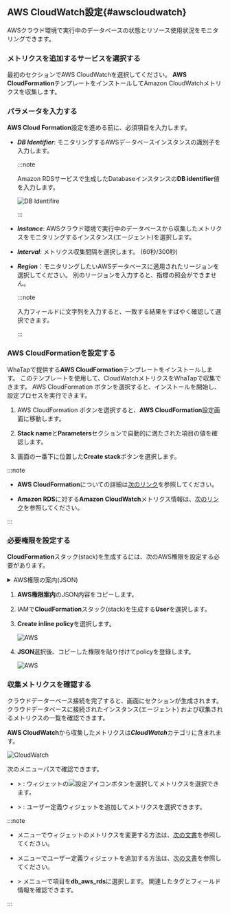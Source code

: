## AWS CloudWatch設定{#awscloudwatch}

AWSクラウド環境で実行中のデータベースの状態とリソース使用状況をモニタリングできます。

### メトリクスを追加するサービスを選択する

<Xclude product="oracle,mssql"><ImgLang img="db-cloudsettings-select-service.png" desc="Select service" /></Xclude>

<InDoc product="oracle,mssql"><ImgLang img="db-cloudsettings-select-service-oracle.png" desc="Select service" /></InDoc>

最初のセクションで<UI>AWS CloudWatch</UI>を選択してください。 **AWS CloudFormation**テンプレートをインストールしてAmazon CloudWatchメトリクスを収集します。

### パラメータを入力する

**AWS Cloud Formation**設定を進める前に、必須項目を入力します。

<ImgLang img="db-cloudsettings-input-parameters.png" desc="Parameters" />

- ***DB Identifier***: モニタリングするAWSデータベースインスタンスの識別子を入力します。

  :::note

  Amazon RDSサービスで生成したDatabaseインスタンスの**DB identifier**値を入力します。

  ![DB Identifire](/img/db-cloudsettings-input-parameters-db-identifier.png)

  :::

- ***Instance***: AWSクラウド環境で実行中のデータベースから収集したメトリクスをモニタリングするインスタンス(エージェント)を選択します。

- ***Interval***: メトリクス収集間隔を選択します。 (60秒/300秒)

- ***Region***：モニタリングしたいAWSデータベースに適用されたリージョンを選択してください。 別のリージョンを入力すると、指標の照会ができません。

  :::note

  入力フィールドに文字列を入力すると、一致する結果をすばやく確認して選択できます。

  <ImgLang img="db-cloudsettings-input-parameters-region.png" desc="Region" />

  :::

### AWS CloudFormationを設定する

WhaTapで提供する**AWS CloudFormation**テンプレートをインストールします。 このテンプレートを使用して、CloudWatchメトリクスをWhaTapで収集できます。 <UI>AWS CloudFormation</UI> <Cmdname sid="setting" className="uitext" />ボタンを選択すると、インストールを開始し、設定プロセスを実行できます。

<ImgLang img="db-cloudsettings-set-cloud-formation.png" desc="AWS CloudFormation" />

1. <UI>AWS CloudFormation</UI> <Cmdname sid="setting" className="uitext" />ボタンを選択すると、**AWS CloudFormation**設定画面に移動します。

2. **Stack name**と**Parameters**セクションで自動的に満たされた項目の値を確認します。

3. 画面の一番下に位置した**Create stack**ボタンを選択します。

:::note

- **AWS CloudFormation**についての詳細は[次のリンク](https://docs.aws.amazon.com/AWSCloudFormation/latest/UserGuide/Welcome.html)を参照してください。

- **Amazon RDS**に対する**Amazon CloudWatch**メトリクス情報は、[次のリンク](https://docs.aws.amazon.com/AmazonRDS/latest/UserGuide/rds-metrics.html)を参照してください。

:::

### 必要権限を設定する

**CloudFormation**スタック(stack)を生成するには、次のAWS権限を設定する必要があります。

<details>

<summary>AWS権限の案内(JSON)</summary>

```json
{
  "Version": "2012-10-17",
  "Statement": [
    {
      "Effect": "Allow",
      "Action": [
        "cloudformation:CreateStack",
        "cloudformation:UpdateStack",
        "cloudformation:DeleteStack",
        "cloudformation:DescribeStacks",
        "cloudformation:DescribeStackResources",
        "cloudformation:GetTemplateSummary",
        "cloudformation:DescribeStackEvents",
        "cloudformation:ListStacks",
        "cloudformation:ListStackResources"
      ],
      "Resource": "*"
    },
    {
      "Effect": "Allow",
      "Action": [
        "lambda:CreateFunction",
        "lambda:UpdateFunctionCode",
        "lambda:UpdateFunctionConfiguration",
        "lambda:InvokeFunction",
        "lambda:DeleteFunction",
        "lambda:GetFunction",
        "lambda:GetFunctionConfiguration",
        "lambda:ListFunctions"
      ],
      "Resource": "*"
    },
    {
      "Effect": "Allow",
      "Action": [
        "logs:CreateLogGroup",
        "logs:CreateLogStream",
        "logs:PutLogEvents",
        "logs:DescribeLogGroups",
        "logs:DescribeLogStreams",
        "logs:GetLogEvents",
        "logs:FilterLogEvents"
      ],
      "Resource": "*"
    }
    {
      "Effect": "Allow",
      "Action": [
        "events:PutRule",
        "events:PutTargets",
        "events:RemoveTargets",
        "events:DeleteRule",
        "events:DescribeRule",
        "events:EnableRule",
        "events:DisableRule"
      ],
      "Resource": "*"
    },
    {
      "Effect": "Allow",
      "Action": [
        "iam:CreateRole",
        "iam:AttachRolePolicy",
        "iam:PutRolePolicy",
        "iam:GetRole",
        "iam:DeleteRole",
        "iam:PassRole",
        "iam:ListRoles"
      ],
      "Resource": "*"
    },
    {
      "Effect": "Allow",
      "Action": [
        "cloudwatch:GetMetricData"
      ],
      "Resource": "*"
    },
    {
      "Effect": "Allow",
      "Action": [
        "s3:GetObject"
      ],
      "Resource": "arn:aws:s3:::repo.whatap.io/agent/db/WhaTapRDSMonitoring.zip"
    },
    {
      "Effect": "Allow",
      "Action": [
        "scheduler:GetSchedule",
        "scheduler:ListSchedules",
        "scheduler:CreateSchedule"
      ],
      "Resource": "*"
    }
  ]
}
```

</details>

1. **AWS権限案内**のJSON内容をコピーします。

2. IAMで**CloudFormation**スタック(stack)を生成する**User**を選択します。

3. **Create inline policy**を選択します。

   ![AWS](/img/db-cloudsettings-aws-iam-policy.png)

4. **JSON**選択後、コピーした権限を貼り付けてpolicyを登録します。

   ![AWS](/img/db-cloudsettings-aws-iam-policy-json.png)

### 収集メトリクスを確認する

クラウドデーターベース接続を完了すると、画面に<Cmdname sid="TTL08633" className="uitext" />セクションが生成されます。 クラウドデータベースに接続されたインスタンス(エージェント) および収集されるメトリクスの一覧を確認できます。

<ImgLang img="db-cloudsettings-added-aws-cloud-services.png" desc="Cloud Services" />

**AWS CloudWatch**から収集したメトリクスは***CloudWatch***カテゴリに含まれます。

![CloudWatch](/img/db-cloudsettings-check-metrics-category-aws.png)

次のメニューパスで確認できます。

- <Cmdname sid="side_dashboard" className="uitext" /> &gt; <Cmdname sid="side_dbMonitoring" className="uitext" />: ウィジェットの![設定アイコン](/img/ico-setting.svg)ボタンを選択してメトリクスを選択できます。

- <Cmdname sid="side_dashboard" className="uitext" /> &gt; <Cmdname sid="side_multiInstance" className="uitext" />: ユーザー定義ウィジェットを追加してメトリクスを選択できます。

:::note

- <Cmdname sid="side_dbMonitoring" className="uitext" />メニューでウィジェットのメトリクスを変更する方法は、[次の文書](instance-monitoring#selectmetrics)を参照してください。

- <Cmdname sid="side_multiInstance" className="uitext" />メニューでユーザー定義ウィジェットを追加する方法は、[次の文書](multi-instance-monitoring#customwidget)を参照してください。

- <Cmdname sid="side_analysis" className="uitext" /> &gt; <Cmdname sid="side_metricsSearch" className="uitext" />メニューで<Cmdname sid="category" className="uitext" />項目を**db_aws_rds**に選択します。 関連したタグとフィールド情報を確認できます。

:::
